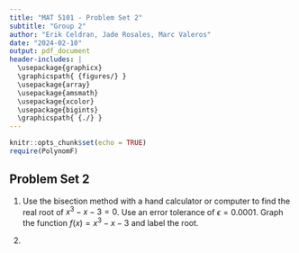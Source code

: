 ```yaml
---
title: "MAT 5101 - Problem Set 2"
subtitle: "Group 2"
author: "Erik Celdran, Jade Rosales, Marc Valeros"
date: "2024-02-10"
output: pdf_document
header-includes: |
  \usepackage{graphicx}
  \graphicspath{ {figures/} }
  \usepackage{array}
  \usepackage{amsmath}
  \usepackage{xcolor}
  \usepackage{bigints}
  \graphicspath{ {./} }
---
```


```r
knitr::opts_chunk$set(echo = TRUE)
require(PolynomF)
```
## Problem Set 2

1. Use the bisection method with a hand calculator or computer to find the real root of $x^3-x-3=0$. Use an error tolerance of $\epsilon=0.0001$. Graph the function $f(x)=x^3-x-3$ and label the root.

2. 

